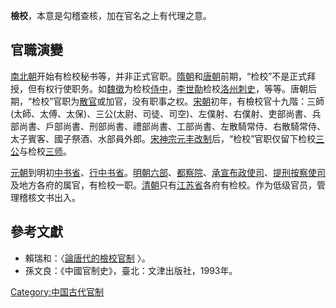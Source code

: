 '''檢校'''，本意是勾稽查核，加在官名之上有代理之意。 

==官職演變==
[[南北朝|南北朝]]开始有检校秘书等，并非正式官职。[[隋朝|隋朝]]和[[唐朝|唐朝]]前期，“检校”不是正式拜授，但有权行使职务。如[[魏徵|魏徵]]为检校[[侍中|侍中]]，[[李世勣|李世勣]]检校[[洛州|洛州]][[刺史|刺史]]，等等。唐朝后期，“检校”官职为[[散官|散官]]或加官，没有职事之权。[[宋朝|宋朝]]初年，有檢校官十九階：三師(太師、太傅、太保)、三公(太尉、司徒、司空)、左僕射、右僕射、吏部尚書、兵部尚書、戶部尚書、刑部尚書、禮部尚書、工部尚書、左散騎常侍、右散騎常侍、太子賓客、國子祭酒、水部員外郎。[[宋神宗|宋神宗]][[元丰改制|元丰改制]]后，“检校”官职仅留下检校[[三公|三公]]与检校[[三师|三师]]。

[[元朝|元朝]]到明初[[中书省|中书省]]、[[行中书省|行中书省]]。[[明朝|明朝]][[六部|六部]]、[[都察院|都察院]]、[[承宣布政使司|承宣布政使司]]、[[提刑按察使司|提刑按察使司]]及地方各府的属官，有检校一职。[[清朝|清朝]]只有[[江苏省|江苏省]]各府有检校。作为低级官员，管理稽核文书出入。

== 參考文獻 ==
*賴瑞和：〈[http://ccsdb.ncl.edu.tw/ccs/image/01_024_001_01_06.pdf 論唐代的檢校官制] {{Wayback|url=http://ccsdb.ncl.edu.tw/ccs/image/01_024_001_01_06.pdf |date=20201123150423 }}〉。
* 孫文良：《中國官制史》，臺北：文津出版社，1993年。 

[[Category:中国古代官制|Category:中国古代官制]]